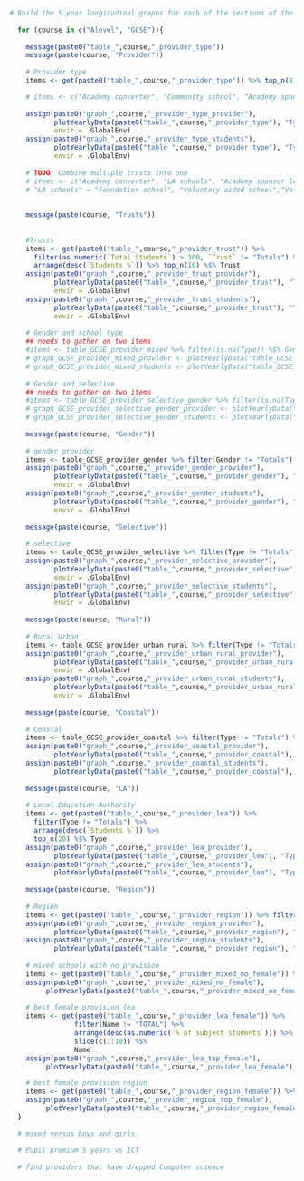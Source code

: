 ```{r Load_graph_Provider_longitudinal, message=FALSE, echo=FALSE}
# Build the 5 year longitudinal graphs for each of the sections of the report
 
  for (course in c("Alevel", "GCSE")){
    
    message(paste0("table_",course,"_provider_type"))
    message(paste(course, "Provider"))
    
    # Provider type
    items <- get(paste0("table_",course,"_provider_type")) %>% top_n(8,as.numeric(`Total Students`)) %$% Type

    # items <- c("Academy converter", "Community school", "Academy sponsor led", "Foundation school", "Voluntary aided school", "Other independent school", "Voluntary controlled school")
     
    assign(paste0("graph_",course,"_provider_type_provider"), 
           plotYearlyData(paste0("table_",course,"_provider_type"), "Type", "Providers %", items, year_range, subject_name),
           envir = .GlobalEnv)
    assign(paste0("graph_",course,"_provider_type_students"), 
           plotYearlyData(paste0("table_",course,"_provider_type"), "Type", "Students %", items, year_range, subject_name),
           envir = .GlobalEnv)
    
    # TODO: Combine multiple trusts into one
    # items <- c("Academy converter", "LA schools", "Academy sponsor led", "Other independent school", )
    # "LA schools" = "Foundation school", "Voluntary aided school","Voluntary controlled school"
    
    
    message(paste(course, "Trusts"))
    
    
    #Trusts
    items <- get(paste0("table_",course,"_provider_trust")) %>% 
      filter(as.numeric(`Total Students`) > 300, `Trust` != "Totals") %>%
      arrange(desc(`Students %`)) %>% top_n(10) %$% Trust
    assign(paste0("graph_",course,"_provider_trust_provider"), 
           plotYearlyData(paste0("table_",course,"_provider_trust"), "Trust", "Providers %", items, year_range, subject_name),
           envir = .GlobalEnv)
    assign(paste0("graph_",course,"_provider_trust_students"), 
           plotYearlyData(paste0("table_",course,"_provider_trust"), "Trust", "Students %", items, year_range, subject_name),
           envir = .GlobalEnv)
    
    # Gender and school type
    ## needs to gather on two items
    #items <- table_GCSE_provider_mixed %>% filter(is.na(Type)) %$% Gender
    # graph_GCSE_provider_mixed_provider <- plotYearlyData("table_GCSE_provider_mixed", "Type", "Providers %", items, year_range, subject_name)
    # graph_GCSE_provider_mixed_students <- plotYearlyData("table_GCSE_provider_mixed", "Type", "Students %", items, year_range, subject_name)
    
    # Gender and selective
    ## needs to gather on two items
    #items <- table_GCSE_provider_selective_gender %>% filter(is.na(Type)) %$% Gender
    # graph_GCSE_provider_selective_gender_provider <- plotYearlyData("table_GCSE_provider_selective_gender", "Type", "Providers %", items, year_range, subject_name)
    # graph_GCSE_provider_selective_gender_students <- plotYearlyData("table_GCSE_provider_selective_gender", "Type", "Students %", items, year_range, subject_name)
    
    message(paste(course, "Gender"))
    
    # gender provider
    items <- table_GCSE_provider_gender %>% filter(Gender != "Totals") %$% Gender
    assign(paste0("graph_",course,"_provider_gender_provider"),
           plotYearlyData(paste0("table_",course,"_provider_gender"), "Gender", "Providers %", items, year_range, subject_name),
           envir = .GlobalEnv)
    assign(paste0("graph_",course,"_provider_gender_students"),
           plotYearlyData(paste0("table_",course,"_provider_gender"), "Gender", "Students %", items, year_range, subject_name),
           envir = .GlobalEnv)
    
    message(paste(course, "Selective"))
    
    # selective
    items <- table_GCSE_provider_selective %>% filter(Type != "Totals") %$% Type
    assign(paste0("graph_",course,"_provider_selective_provider"),
           plotYearlyData(paste0("table_",course,"_provider_selective"), "Type", "Providers %", items, year_range, subject_name),
           envir = .GlobalEnv)
    assign(paste0("graph_",course,"_provider_selective_students"),
           plotYearlyData(paste0("table_",course,"_provider_selective"), "Type", "Students %", items, year_range, subject_name),
           envir = .GlobalEnv)
    
    message(paste(course, "Rural"))
    
    # Rural Urban
    items <- table_GCSE_provider_urban_rural %>% filter(Type != "Totals") %$% Type
    assign(paste0("graph_",course,"_provider_urban_rural_provider"),
           plotYearlyData(paste0("table_",course,"_provider_urban_rural"), "Type", "Providers %", items, year_range, subject_name),
           envir = .GlobalEnv)
    assign(paste0("graph_",course,"_provider_urban_rural_students"),
           plotYearlyData(paste0("table_",course,"_provider_urban_rural"), "Type", "Students %", items, year_range, subject_name),
           envir = .GlobalEnv)
    
    message(paste(course, "Coastal"))
    
    # Coastal
    items <- table_GCSE_provider_coastal %>% filter(Type != "Totals") %$% Type
    assign(paste0("graph_",course,"_provider_coastal_provider"),
           plotYearlyData(paste0("table_",course,"_provider_coastal"), "Type", "Providers %", items, year_range, subject_name))
    assign(paste0("graph_",course,"_provider_coastal_students"),
           plotYearlyData(paste0("table_",course,"_provider_coastal"), "Type", "Students %", items, year_range, subject_name))
    
    message(paste(course, "LA"))
    
    # Local Education Authority
    items <- get(paste0("table_",course,"_provider_lea")) %>% 
      filter(Type != "Totals") %>% 
      arrange(desc(`Students %`)) %>% 
      top_n(20) %$% Type
    assign(paste0("graph_",course,"_provider_lea_provider"),
           plotYearlyData(paste0("table_",course,"_provider_lea"), "Type", "Providers %", items, year_range, subject_name))
    assign(paste0("graph_",course,"_provider_lea_students"),
           plotYearlyData(paste0("table_",course,"_provider_lea"), "Type", "Students %", items, year_range, subject_name))
    
    message(paste(course, "Region"))
    
    # Region
    items <- get(paste0("table_",course,"_provider_region")) %>% filter(Type != "Totals") %$% Type
    assign(paste0("graph_",course,"_provider_region_provider"),
           plotYearlyData(paste0("table_",course,"_provider_region"), "Type", "Providers %", items, year_range, subject_name))
    assign(paste0("graph_",course,"_provider_region_students"),
           plotYearlyData(paste0("table_",course,"_provider_region"), "Type", "Students %", items, year_range, subject_name))
    
    # mixed schools with no provision
    items <- get(paste0("table_",course,"_provider_mixed_no_female")) %>% filter(Type != "Totals") %$% Type
    assign(paste0("graph_",course,"_provider_mixed_no_female"),
         plotYearlyData(paste0("table_",course,"_provider_mixed_no_female"), "Type", "Percentage of providers", items, year_range, subject_name))
    
    # best female provision lea
    items <- get(paste0("table_",course,"_provider_lea_female")) %>% 
                filter(Name != "TOTAL") %>% 
                arrange(desc(as.numeric(`% of subject students`))) %>%
                slice(c(1:10)) %$% 
                Name
    assign(paste0("graph_",course,"_provider_lea_top_female"),
         plotYearlyData(paste0("table_",course,"_provider_lea_female"), "Name", "% of subject students", items, year_range, subject_name))

    # best female provision region
    items <- get(paste0("table_",course,"_provider_region_female")) %>% filter(Name != "TOTAL") %$% Name
    assign(paste0("graph_",course,"_provider_region_top_female"),
         plotYearlyData(paste0("table_",course,"_provider_region_female"), "Name", "% of subject students", items, year_range, subject_name))
  }
  
  # mixed versus boys and girls
  
  # Pupil premium 5 years vs ICT
  
  # find providers that have dropped Computer science

```
